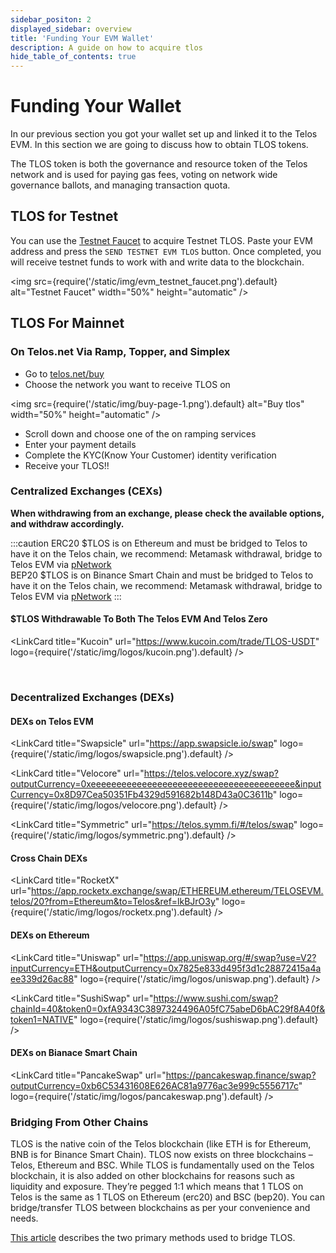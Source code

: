 ```yaml
---
sidebar_positon: 2
displayed_sidebar: overview
title: 'Funding Your EVM Wallet'
description: A guide on how to acquire tlos
hide_table_of_contents: true
---
```



# Funding Your Wallet

In our previous section you got your wallet set up and linked it to the Telos EVM. In this section we are going to discuss how to obtain TLOS tokens.

The TLOS token is both the governance and resource token of the Telos network and is used for paying gas fees, voting on network wide governance ballots, and managing transaction quota.

## TLOS for Testnet

You can use the [Testnet Faucet](https://app.telos.net/testnet/developers?tab=tlos-evm) to acquire Testnet TLOS. Paste your EVM address and press the `SEND TESTNET EVM TLOS` button. Once completed, you will receive testnet funds to work with and write data to the blockchain.

<img
    src={require('/static/img/evm_testnet_faucet.png').default}
    alt="Testnet Faucet"
    width="50%"
    height="automatic"
/>

## TLOS For Mainnet

### On Telos.net Via Ramp, Topper, and Simplex

- Go to [telos.net/buy](https://www.telos.net/buy)
- Choose the network you want to receive TLOS on

<img
    src={require('/static/img/buy-page-1.png').default}
    alt="Buy tlos"
    width="50%"
    height="automatic"
/>

- Scroll down and choose one of the on ramping services
- Enter your payment details
- Complete the KYC(Know Your Customer) identity verification
- Receive your TLOS!!

### Centralized Exchanges (CEXs)

**When withdrawing from an exchange, please check the available options, and withdraw accordingly.**

:::caution
ERC20 $TLOS is on Ethereum and must be bridged to Telos to have it on the Telos chain, we recommend: Metamask withdrawal, bridge to Telos EVM via [pNetwork](/users/getting-started/bridging/#how-to-bridge-your-tlos-erc20-tokens-to-telos-evm-using-pnetwork)  
BEP20 $TLOS is on Binance Smart Chain and must be bridged to Telos to have it on the Telos chain, we recommend: Metamask withdrawal, bridge to Telos EVM via [pNetwork](/users/getting-started/bridging/#how-to-bridge-your-tlos-erc20-tokens-to-telos-evm-using-pnetwork)
:::

#### $TLOS Withdrawable To Both The Telos EVM And Telos Zero

<div class="link-cards-display">

<LinkCard
    title="Kucoin"
    url="https://www.kucoin.com/trade/TLOS-USDT"
    logo={require('/static/img/logos/kucoin.png').default}
/>

</div>

<br/>

### Decentralized Exchanges (DEXs)

#### DEXs on Telos EVM

<div class="link-cards-display">

<LinkCard
    title="Swapsicle"
    url="https://app.swapsicle.io/swap"
    logo={require('/static/img/logos/swapsicle.png').default}
/>

<LinkCard
    title="Velocore"
    url="https://telos.velocore.xyz/swap?outputCurrency=0xeeeeeeeeeeeeeeeeeeeeeeeeeeeeeeeeeeeeeeee&inputCurrency=0x8D97Cea50351Fb4329d591682b148D43a0C3611b"
    logo={require('/static/img/logos/velocore.png').default}
/>

<LinkCard
    title="Symmetric"
    url="https://telos.symm.fi/#/telos/swap"
    logo={require('/static/img/logos/symmetric.png').default}
/>

</div>

#### Cross Chain DEXs

<div class="link-cards-display">

<LinkCard
    title="RocketX"
    url="https://app.rocketx.exchange/swap/ETHEREUM.ethereum/TELOSEVM.telos/20?from=Ethereum&to=Telos&ref=lkBJrO3y"
    logo={require('/static/img/logos/rocketx.png').default}
/>

</div>


#### DEXs on Ethereum

<div class="link-cards-display">

<LinkCard
    title="Uniswap"
    url="https://app.uniswap.org/#/swap?use=V2?inputCurrency=ETH&outputCurrency=0x7825e833d495f3d1c28872415a4aee339d26ac88"
    logo={require('/static/img/logos/uniswap.png').default}
/>

<LinkCard
    title="SushiSwap"
    url="https://www.sushi.com/swap?chainId=40&token0=0xfA9343C3897324496A05fC75abeD6bAC29f8A40f&token1=NATIVE"
    logo={require('/static/img/logos/sushiswap.png').default}
/>

</div>

#### DEXs on Bianace Smart Chain

<div class="link-cards-display">

<LinkCard
    title="PancakeSwap"
    url="https://pancakeswap.finance/swap?outputCurrency=0xb6C53431608E626AC81a9776ac3e999c5556717c"
    logo={require('/static/img/logos/pancakeswap.png').default}
/>

</div>


### Bridging From Other Chains

TLOS is the native coin of the Telos blockchain (like ETH is for Ethereum, BNB is for Binance Smart Chain). TLOS now exists on three blockchains – Telos, Ethereum and BSC. While TLOS is fundamentally used on the Telos blockchain, it is also added on other blockchains for reasons such as liquidity and exposure. They’re pegged 1:1 which means that 1 TLOS on Telos is the same as 1 TLOS on Ethereum (erc20) and BSC (bep20). You can bridge/transfer TLOS between blockchains as per your convenience and needs.

[This article](/quickstart/evm/bridging/) describes the two primary methods used to bridge TLOS.
